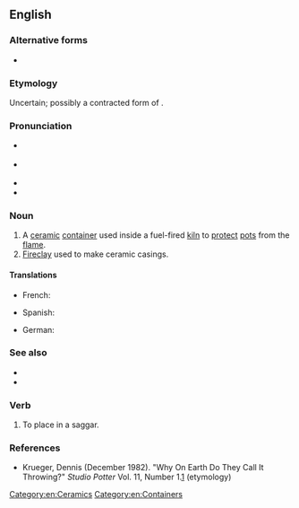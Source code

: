 ==English==

===Alternative forms===
* {{l|en|sagger}}

===Etymology===
Uncertain; possibly a contracted form of {{m|en|safeguard}}.

===Pronunciation===
* {{a|GA}} {{IPA|en|/ˈsæɡ.ɚ/}}
* {{a|RP}} {{IPA|en|/ˈsæɡ.ə/}}
* {{rhymes|en|æɡə(ɹ)|s=2}}
* {{hmp|en|sagger}}

===Noun===
{{en-noun}}

# A [[ceramic]] [[container]] used inside a fuel-fired [[kiln]] to [[protect]] [[pot]]s from the [[flame]].
# [[fireclay|Fireclay]] used to make ceramic casings.

====Translations====
{{trans-top|ceramic container}}
* French: {{t+|fr|gazette|f}}
{{trans-mid}}
* Spanish: {{t|es|gaceta refractaria|f}}
{{trans-bottom}}

{{trans-top|fireclay}}
{{trans-mid}}
{{trans-bottom}}

{{checktrans-top}}
* German: {{t-check|de|Brennkapsel|f}}
{{trans-mid}}
{{trans-bottom}}

===See also===
* {{l|en|saggar maker}}
* {{l|en|saggar maker's bottom knocker}}

===Verb===
{{en-verb}}

# {{lb|en|transitive}} To place in a saggar.

===References===
* Krueger, Dennis (December 1982). "Why On Earth Do They Call It Throwing?" ''Studio Potter'' Vol. 11, Number 1.[http://www.studiopotter.org/articles/?art=art0001] (etymology)

[[Category:en:Ceramics]]
[[Category:en:Containers]]
